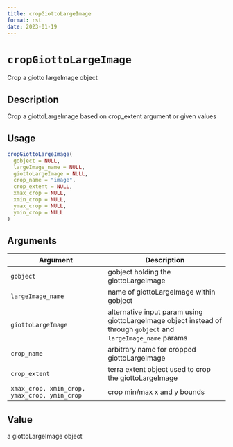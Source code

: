 ```yaml
--- 
title: cropGiottoLargeImage 
format: rst 
date: 2023-01-19 
--- 
```

# `cropGiottoLargeImage`

Crop a giotto largeImage object


## Description

Crop a giottoLargeImage based on crop_extent argument or given values


## Usage

```r
cropGiottoLargeImage(
  gobject = NULL,
  largeImage_name = NULL,
  giottoLargeImage = NULL,
  crop_name = "image",
  crop_extent = NULL,
  xmax_crop = NULL,
  xmin_crop = NULL,
  ymax_crop = NULL,
  ymin_crop = NULL
)
```


## Arguments

Argument      |Description
------------- |----------------
`gobject`     |     gobject holding the giottoLargeImage
`largeImage_name`     |     name of giottoLargeImage within gobject
`giottoLargeImage`     |     alternative input param using giottoLargeImage object instead of through `gobject` and `largeImage_name` params
`crop_name`     |     arbitrary name for cropped giottoLargeImage
`crop_extent`     |     terra extent object used to crop the giottoLargeImage
`xmax_crop, xmin_crop, ymax_crop, ymin_crop`     |     crop min/max x and y bounds


## Value

a giottoLargeImage object


